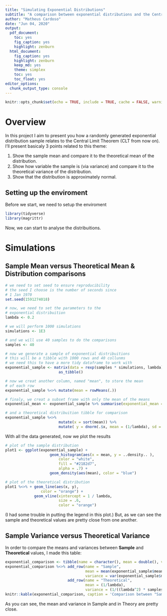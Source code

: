 ```yaml
---
title: "Simulating Exponential Distributions"
subtitle: "A comparison between exponential distributions and the Central Limit Theorem"
author: "Matheus Cardoso"
date: "Jun 04, 2020"
output: 
  pdf_document: 
    toc: yes
    fig_caption: yes
    highlight: zenburn
  html_document: 
    fig_caption: yes
    highlight: zenburn
    keep_md: yes
    theme: simplex
    toc: yes
    toc_float: yes
editor_options: 
  chunk_output_type: console
---
```


```r
knitr::opts_chunk$set(echo = TRUE, include = TRUE, cache = FALSE, warning = FALSE, message = FALSE)
```

# Overview

In this project I aim to present you how a randomly generated exponential distribution sample relates to the Central Limit Theorem (CLT from now on).
I'll present basicaly 3 points related to this theme:

 1. Show the sample mean and compare it to the theoretical mean of the distribution.
 2. Show how variable the sample is (via variance) and compare it to the theoretical variance of the distribution.
 3. Show that the distribution is approximately normal.
 
## Setting up the enviroment

Before we start, we need to setup the enviroment

```r
library(tidyverse)
library(magrittr)
```

Now, we can start to analyse the distribuitions.

# Simulations

## Sample Mean versus Theoretical Mean & Distribution comparisons

```r
# we need to set seed to ensure reproducibility
# the seed I choose is the number of seconds since 
# 1 Jan 1970
set.seed(1591274018)

# now, we need to set the parameters to the
# exponential distribuition
lambda <- 0.2

# we will perform 1000 simulations
simulations <- 1E3

# and we will use 40 samples to do the comparisons
samples <- 40

# now we generate a sample of exponential distribuitions
# this will be a tibble with 1000 rows and 40 collunms
# we need this to have a more tidy dataframe to work with
exponential_sample <- matrix(data = rexp(samples * simulations, lambda), nrow = simulations) %>%
                        as_tibble()

# now we creat another column, named "mean", to store the mean
# of each row
exponential_sample %<>% mutate(mean = rowMeans(.))

# finaly, we creat a subset frame with only the mean of the means
exponential_mean <- exponential_sample %>% summarise(exponential_mean = mean(mean))

# and a theoretical distribuition tibble for comparison
exponential_sample %<>%
                        mutate(x = sort(mean)) %>% 
                        mutate( y = dnorm(.$x, mean = (1/lambda), sd = ( (1/lambda) / sqrt(samples))))
```

With all the data generated, now we plot the results

```r
# plot of the sample distribution
plot1 <- ggplot(exponential_sample) +
                    geom_histogram(aes(x = mean, y = ..density.. ),
                        color = "white",
                        fill = "#2182d7",
                        alpha = .7) +
                    geom_density(aes(mean), color = "blue")

# plot of the theoretical distribution
plot1 %<>% + geom_line(aes(x, y),
                color = "orange") +
             geom_vline(xintercept = 1 / lambda,
                        size = .6,
                        color = "orange")
```

(I had some trouble in putting the legend in this plot.)
But, as we can see the sample and theoretical values are pretty close from one another.

## Sample Variance versus Theoretical Variance

In order to compare the means and variances between **Sample** and **Theoretical** values, I made this table:

```r

exponential_comparison <- tibble(name = character(), mean = double(), variance = double())
exponential_comparison %<>% add_row(name = "Sample",
                                    mean = mean(exponential_sample$mean),
                                    variance = var(exponential_sample$mean)) %>% 
                            add_row(name = "Theoretical",
                                    mean = (1/lambda),
                                    variance = (1/((lambda^2) * samples)))
knitr::kable(exponential_comparison, caption = 'Comparison between "Sample" and "Theoretical" values.')
```

As you can see, the mean and variance in Sample and in Theory are pretty close.

